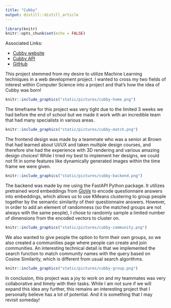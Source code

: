 ```yaml
---
title: "Cubby"
output: distill::distill_article
---
```


```r
library(knitr)
knitr::opts_chunk$set(echo = FALSE)
```

Associated Links:

- [Cubby website](https://cs320-cubby.vercel.app/)
- [Cubby API](https://cubbyapi.com/docs)
- [GitHub](https://github.com/NuoWenLei/cs320-cubby#readme)

This project stemmed from my desire to utilize Machine Learning techniques in a web development project. I wanted to cross my two fields of interest within Computer Science into a project and that's how the idea of Cubby was born!

```r
knitr::include_graphics("static/pictures/cubby-home.png")
```

The timeframe for this project was very tight due to the limited 3 weeks we had before the end of school but we made it work with an incredible team that had many specialists in various areas.

```r
knitr::include_graphics("static/pictures/cubby-match.png")
```

The frontend design was made by a teammate who was a senior at Brown that had learned about UI/UX and taken multiple design courses, and therefore she had the experience with 3D rendering and various amazing design choices! While I tried my best to implement her designs, we could not fit in some features like dynamically generated images within the time frame we were given.

```r
knitr::include_graphics("static/pictures/cubby-backend.png")
```

The backend was made by me using the FastAPI Python package. It utilizes pretrained word embeddings from [GloVe](https://nlp.stanford.edu/projects/glove/) to encode questionnaire answers into embeddings, which allows us to use KMeans clustering to group people together by the semantic similarity of their questionnaire answers. However, in order to add an element of randomness (so the matched groups are not always with the same people), I chose to randomly sample a limited number of dimensions from the encoded vectors to cluster on.

```r
knitr::include_graphics("static/pictures/cubby-community.png")
```

We also wanted to give people the option to form their own groups, so we also created a communities page where people can create and join communities. An interesting technical detail is that we implemented the search function to match community names with the query based on Cosine Similarity, which is different from usual search algorithms.

```r
knitr::include_graphics("static/pictures/cubby-group.png")
```

In conclusion, this project was a joy to work on and my teammates was very collaborative and timely with their tasks. While I am not sure if we will expand this idea any further, this remains an interesting project that I personally believe has a lot of potential. And it is something that I may revisit someday!

